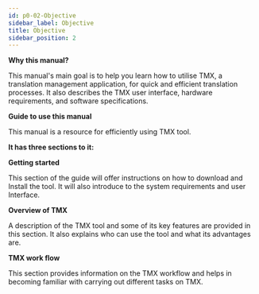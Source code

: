 ```yaml
---
id: p0-02-Objective
sidebar_label: Objective
title: Objective
sidebar_position: 2
---
```


**Why this manual?**

This manual's main goal is to help you learn how to utilise TMX, a translation management application, for quick and efficient translation processes. It also describes the TMX user interface, hardware requirements, and software specifications.

**Guide to use this manual**

This manual is a resource for efficiently using TMX tool.

**It has three sections to it:**

**Getting started**

This section of the guide will offer instructions on how to download and Install the tool. It will also introduce to the system requirements and user Interface.

**Overview of TMX**

A description of the TMX tool and some of its key features are provided in this section. It also explains who can use the tool and what its advantages are.

**TMX work flow**

This section provides information on the TMX workflow and helps in becoming familiar with carrying out different tasks on TMX.
